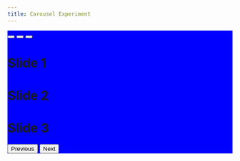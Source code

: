 ```yaml
---
title: Carousel Experiment
---
```


```{=html}
<div id="carouselExampleIndicators" class="carousel slide "
style="background: blue;">
  <div class="carousel-indicators">
    <button type="button" data-bs-target="#carouselExampleIndicators" data-bs-slide-to="0" class="active" aria-current="true" aria-label="Slide 1"></button>
    <button type="button" data-bs-target="#carouselExampleIndicators" data-bs-slide-to="1" aria-label="Slide 2"></button>
    <button type="button" data-bs-target="#carouselExampleIndicators" data-bs-slide-to="2" aria-label="Slide 3"></button>
  </div>

  <div class="carousel-inner">
    <div class="carousel-item active">
      <h1 class="d-block w-100">Slide 1</h1>
    </div>
    <div class="carousel-item">
      <h1 class="d-block w-100">Slide 2</h1>
    </div>
    <div class="carousel-item">
      <h1 class="d-block w-100">Slide 3</h1>
    </div>
  </div>

  <button class="carousel-control-prev" type="button" data-bs-target="#carouselExampleIndicators" data-bs-slide="prev">
    <span class="carousel-control-prev-icon" aria-hidden="true"></span>
    <span class="visually-hidden">Previous</span>
  </button>
  <button class="carousel-control-next" type="button" data-bs-target="#carouselExampleIndicators" data-bs-slide="next">
    <span class="carousel-control-next-icon" aria-hidden="true"></span>
    <span class="visually-hidden">Next</span>
  </button>
</div>
```
